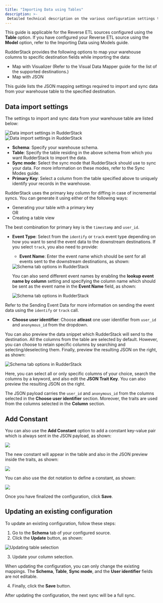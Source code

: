 ```yaml
---
title: "Importing Data using Tables"
description: >-
 Detailed technical description on the various configuration settings to sync data from your warehouse tables.
---
```


<div class="infoBlock">
This guide is applicable for the Reverse ETL sources configured using the <strong>Table</strong> option. If you have configured your Reverse ETL source using the <strong>Model</strong> option, refer to the <Link to="/sources/reverse-etl/common-settings/importing-data-using-models/">Importing Data using Models</Link> guide.
</div>

RudderStack provides the following options to map your warehouse columns to specific destination fields while importing the data:

- Map with Visualizer (Refer to the <Link to="/sources/reverse-etl/features/visual-data-mapper/">Visual Data Mapper</Link> guide for the list of the supported destinations.)
- Map with JSON

This guide lists the JSON mapping settings required to import and sync data from your warehouse table to the specified destination.

## Data import settings

The settings to import and sync data from your warehouse table are listed below:

<img src="../../../assets/warehouse-actions-sources/data-import-settings-2.png" alt="Data import settings in RudderStack" />
<img src="../../../assets/warehouse-actions-sources/data-import-settings-3.png" alt="Data import settings in RudderStack" />

- **Schema**: Specify your warehouse schema.
- **Table**: Specify the table residing in the above schema from which you want RudderStack to import the data.
- **Sync mode**: Select the sync mode that RudderStack should use to sync your data. For more information on these modes, refer to the <Link to="/sources/reverse-etl/common-settings/sync-modes/">Sync Modes</Link> guide.
- **Primary Key**: Select a column from the table specified above to uniquely identify your records in the warehouse.

<div class="infoBlock">
RudderStack uses the primary key column for diffing in case of incremental syncs. You can generate it using either of the following ways:
<ul>
<li>Generating your table with a primary key</li>
OR
<li>Creating a table view</li>
</ul>
The best combination for primary key is the <code class="inline-code">timestamp</code> and <code class="inline-code">user_id</code>.
</div>

- **Event Type**: Select from the `identify` or `track` event type depending on how you want to send the event data to the downstream destinations. If you select `track`, you also need to provide:
    - **Event Name**: Enter the event name which should be sent for all events sent to the downstream destinations, as shown:
    
    <img src="../../../assets/warehouse-actions-sources/event-name-track.png" alt="Schema tab options in RudderStack" />
    
     You can also send different event names by enabling the **lookup event name by column** setting and specifying the column name which should be sent as the event name in the **Event Name** field, as shown:

     <img src="../../../assets/warehouse-actions-sources/event-name-table-track.png" alt="Schema tab options in RudderStack" />

<div class="infoBlock">
Refer to the <Link to="/sources/reverse-etl/features/visual-data-mapper/">Sending Event Data</Link> for more information on sending the event data using the <code class="inline-code">identify</code> or <code class="inline-code">track</code> call.
</div>

- **Choose user identifier**: Choose **atleast** one user identifier from `user_id` and `anonymous_id` from the dropdown. 

You can also preview the data snippet which RudderStack will send to the destination. All the columns from the table are selected by default. However, you can choose to retain specific columns by searching and selecting/deselecting them. Finally, preview the resulting JSON on the right, as shown:

<img src="../../../assets/warehouse-actions-sources/models-data-snippet.png" alt="Schema tab options in RudderStack" />

Here, you can select all or only specific columns of your choice, search the columns by a keyword, and also edit the **JSON Trait Key**. You can also preview the resulting JSON on the right.

<div class="infoBlock">
The JSON payload carries the <code class="inline-code">user_id</code> and <code class="inline-code">anonymous_id</code> from the columns selected in the <strong>Choose user identifier</strong> section. Moreover, the traits are used from the columns selected in the <strong>Column</strong> section.
</div>

## Add Constant

You can also use the **Add Constant** option to add a constant key-value pair which is always sent in the JSON payload, as shown:

<img src="../../../assets/warehouse-actions-sources/add-constant.png" />

The new constant will appear in the table and also in the JSON preview inside the traits, as shown:

<img src="../../../assets/warehouse-actions-sources/add-constant-in-json.png" />

You can also use the dot notation to define a constant, as shown:

<img src="../../../assets/warehouse-actions-sources/dot-notation-constant.png" />

Once you have finalized the configuration, click **Save**.

## Updating an existing configuration

To update an existing configuration, follow these steps:

1. Go to the **Schema** tab of your configured source.
2. Click the **Update** button, as shown:

<img src="../../../assets/warehouse-actions-sources/update-table-selection-wh.png" alt="Updating table selection" />

3. Update your column selection.

<div class="warningBlock">
When updating the configuration, you can only change the existing mappings. The <strong>Schema</strong>, <strong>Table</strong>, <strong>Sync mode</strong>, and the <strong>User identifier</strong> fields are not editable.
</div>

4. Finally, click the **Save** button.

<div class="infoBlock">
After updating the configuration, the next sync will be a full sync.
</div>